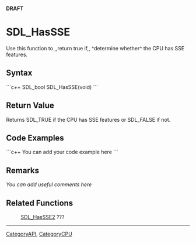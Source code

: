 <!-- pragma section-numbers off -->
<!-- pragma disable-camelcase -->
'''DRAFT'''

= SDL_HasSSE =
Use this function to ,,return true if,, ^determine whether^ the CPU has SSE features.


== Syntax ==
```c++
SDL_bool SDL_HasSSE(void)
```

== Return Value ==
Returns SDL_TRUE if the CPU has SSE features or SDL_FALSE if not.

== Code Examples ==
```c++
You can add your code example here
```

== Remarks ==
''You can add useful comments here''

== Related Functions ==
:[[SDL_HasSSE2]] ???

----
[[CategoryAPI]], [[CategoryCPU]]
